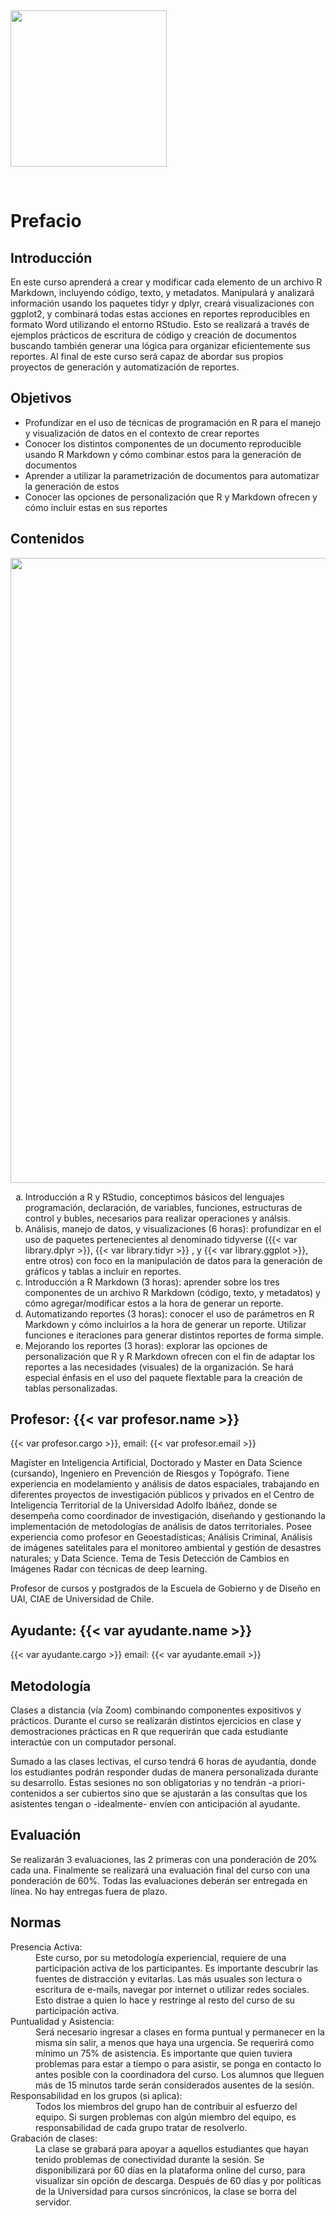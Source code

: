 <br>

[![](images/logo_goblab.JPG){fig-align="center" width="250"}](https://cit.uai.cl) 

<br>

# Prefacio

## Introducción

En este curso aprenderá a crear y modificar cada elemento de un archivo R Markdown, incluyendo código, texto, y metadatos. Manipulará y analizará información usando los paquetes tidyr y dplyr, creará visualizaciones con ggplot2, y combinará todas estas acciones en reportes reproducibles en formato Word  utilizando el entorno RStudio. Esto se realizará a través de ejemplos prácticos de escritura de código y creación de documentos buscando también generar una lógica para organizar eficientemente sus reportes. Al final de este curso será capaz de abordar sus propios proyectos de generación y automatización de reportes.

## Objetivos

-	Profundizar en el uso de técnicas de programación en R para el manejo y visualización de datos en el contexto de crear reportes
-	Conocer los distintos componentes de un documento reproducible usando R Markdown y cómo combinar estos para la generación de documentos
-	Aprender a utilizar la parametrización de documentos para automatizar la generación de estos
-	Conocer las opciones de personalización que R y  Markdown ofrecen y cómo incluir estas en sus reportes


## Contenidos

![](images/all_diagrama.png){fig-align="center" width="1000"}

a. Introducción a R y RStudio, conceptimos básicos del lenguajes programación, declaración, de variables, funciones, estructuras de control y bubles, necesarios para realizar operaciones y análsis. 	
b. Análisis, manejo de datos, y visualizaciones (6 horas): profundizar en el uso de paquetes pertenecientes al denominado tidyverse ({{< var library.dplyr >}}, {{< var library.tidyr >}} , y {{< var library.ggplot >}}, entre otros) con foco en la manipulación de datos para la generación de gráficos y tablas a incluir en reportes.
c.	Introducción a R Markdown (3 horas): aprender sobre los tres componentes de un archivo R Markdown (código, texto, y metadatos) y cómo agregar/modificar estos a la hora de generar un reporte.
d.	Automatizando reportes (3 horas): conocer el uso de parámetros en R Markdown y cómo incluirlos a la hora de generar un reporte. Utilizar funciones e iteraciones para generar distintos reportes de forma simple.
e.	Mejorando los reportes (3 horas): explorar las opciones de personalización que R y R Markdown ofrecen con el fin de adaptar los reportes a las necesidades (visuales) de la organización. Se hará especial énfasis en el uso del paquete flextable para la creación de tablas personalizadas.


## Profesor: {{< var profesor.name >}} {.unnumbered}

{{< var profesor.cargo >}}, email: {{< var profesor.email >}}

Magíster en Inteligencia Artificial, Doctorado y Master en Data Science (cursando), Ingeniero en Prevención de Riesgos y Topógrafo. Tiene experiencia en modelamiento y análisis de datos espaciales, trabajando en diferentes proyectos de investigación públicos y privados en el Centro de Inteligencia Territorial de la Universidad Adolfo Ibáñez, donde se desempeña como coordinador de investigación, diseñando y gestionando la implementación de metodologías de análisis de datos territoriales. Posee experiencia como profesor en Geoestadísticas; Análisis Criminal, Análisis de imágenes satelitales para el monitoreo ambiental y gestión de desastres naturales; y Data Science. Tema de Tesis Detección de Cambios en Imágenes Radar con técnicas de deep learning.

Profesor de cursos y postgrados de la Escuela de Gobierno y de Diseño en UAI, CIAE de Universidad de Chile.

## Ayudante:  {{< var ayudante.name >}} {.unnumbered}

{{< var ayudante.cargo >}} email: {{< var ayudante.email >}}



## Metodología


Clases a distancia (vía Zoom) combinando componentes expositivos y prácticos. Durante el curso se realizarán distintos ejercicios en clase y demostraciones prácticas en R que requerirán que cada estudiante interactúe con un computador personal. 

Sumado a las clases lectivas, el curso tendrá 6 horas de ayudantía, donde los estudiantes podrán responder dudas de manera personalizada durante su desarrollo. Estas sesiones no son obligatorias y no tendrán -a priori- contenidos a ser cubiertos sino que se ajustarán a las consultas que los asistentes tengan o -idealmente- envíen con anticipación al ayudante.

## Evaluación

Se realizarán 3 evaluaciones, las 2 primeras con una ponderación de 20% cada una. Finalmente se realizará  una evaluación final del curso con una ponderación de 60%. Todas las evaluaciones deberán ser entregada en línea. No hay entregas fuera de plazo.



## Normas

Presencia Activa: 
: Este curso, por su metodología experiencial, requiere de una participación activa de los participantes. Es importante descubrir las fuentes de distracción y evitarlas. Las más usuales son lectura o escritura de e-mails, navegar por internet o utilizar redes sociales. Esto distrae a quien lo hace y restringe al resto del curso de su participación activa. 

Puntualidad y Asistencia:
: Será necesario ingresar a clases en forma puntual y permanecer en la misma sin salir, a menos que haya una urgencia. Se requerirá como mínimo un 75% de asistencia. Es importante que quien tuviera problemas para estar a tiempo o para asistir, se ponga en contacto lo antes posible con la coordinadora del curso. Los alumnos que lleguen más de 15 minutos tarde serán considerados ausentes de la sesión. 

Responsabilidad en los grupos (si aplica): 
: Todos los miembros del grupo han de contribuir al esfuerzo del equipo. Si surgen problemas con algún miembro del equipo, es responsabilidad de cada grupo tratar de resolverlo.

Grabación de clases: 
: La clase se grabará para apoyar a aquellos estudiantes que hayan tenido problemas de conectividad durante la sesión. Se disponibilizará por 60 días en la plataforma online del curso, para visualizar sin opción de descarga. Después de 60 días y por políticas de la Universidad para cursos sincrónicos, la clase se borra del servidor.




